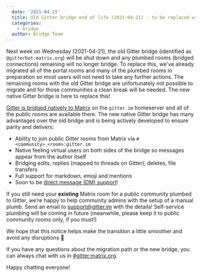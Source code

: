 ```yaml
---
  date: '2021-04-15'
  title: Old Gitter bridge end of life (2021-04-21) - to be replaced with native bridge
  categories:
    - bridge
  author: Bridge Team
---
```


Next week on Wednesday (2021-04-21), the old Gitter bridge (identified as `@gitterbot:matrix.org`) will be shut down and any plumbed rooms (bridged connections) remaining will no longer bridge. To replace this, we've already migrated all of the portal rooms and many of the plumbed rooms in preparation so most users will not need to take any further actions. The remaining rooms with the old Gitter bridge are unfortunately not possible to migrate and for those communities a clean break will be needed. The new native Gitter bridge is here to replace this! 

[Gitter is bridged natively to Matrix](https://matrix.org/blog/2020/12/07/gitter-now-speaks-matrix) on the `gitter.im` homeserver and all of the public rooms are available there. The new native Gitter bridge has many advantages over the old bridge and is being actively developed to ensure parity and delivers:

 - Ability to join public Gitter rooms from Matrix via `#<community>_<room>:gitter.im`
 - Native feeling virtual users on both sides of the bridge so messages appear from the author itself
 - Bridging edits, replies (mapped to threads on Gitter), deletes, file transfers
 - Full support for markdown, emoji and mentions
 - Soon to be [direct message (DM) support](https://gitlab.com/gitterHQ/webapp/-/issues/2671)!

If you still need your **existing** Matrix room for a public community plumbed to Gitter, we’re happy to help community admins with the setup of a manual plumb. Send an email to support@gitter.im with the details! Self-service plumbing will be coming in future (meanwhile, please keep it to public community rooms only, if you must!)

We hope that this notice helps make the transition a little smoother and avoid any disruptions 🙇

If you have any questions about the migration path or the new bridge, you can always chat with us in [#gitter:matrix.org](https://matrix.to/#/#gitter:matrix.org). 

Happy chatting everyone! 

